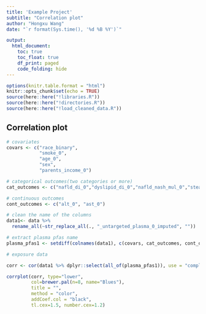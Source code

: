 ```yaml
---
title: 'Example Project'
subtitle: "Correlation plot"
author: "Hongxu Wang"
date: "`r format(Sys.time(), '%d %B %Y')`"

output:
  html_document:
    toc: true
    toc_float: true
    df_print: paged
    code_folding: hide
---
```



```r
options(knitr.table.format = "html")
knitr::opts_chunk$set(echo = TRUE)
source(here::here("!libraries.R"))
source(here::here("!directories.R"))
source(here::here("!load_cleaned_data.R"))
```

## Correlation plot
```r
# covariates
covars <- c("race_binary", 
            "smoke_0", 
            "age_0", 
            "sex", 
            "parents_income_0")

# categorical outcomes(two categories or more)
cat_outcomes <- c("nafld_di_0","dyslipid_di_0","nafld_nash_mul_0","steatgrd_mul_0", "bhepa_0")

# continuous outcomes
cont_outcomes <- c("alt_0", "ast_0")

# clean the name of the columns
data1<- data %>% 
  rename_all(~str_replace_all(., "_untargeted_plasma_0_imputed", ""))

# extract plasma pfas name
plasma_pfas1 <- setdiff(colnames(data1), c(covars, cat_outcomes, cont_outcomes , "key"))

# exposure data

corr <- cor(data1 %>% dplyr::select(all_of(plasma_pfas1)), use = "complete.obs", method = "spearman") # if data contains na can use = "complete.obs" can handle it.

corrplot(corr, type="lower",
         col=brewer.pal(n=8, name="Blues"),
         title = "",
         method = "color",
         addCoef.col = "black",
         tl.cex=1.5, number.cex=1.2)
```